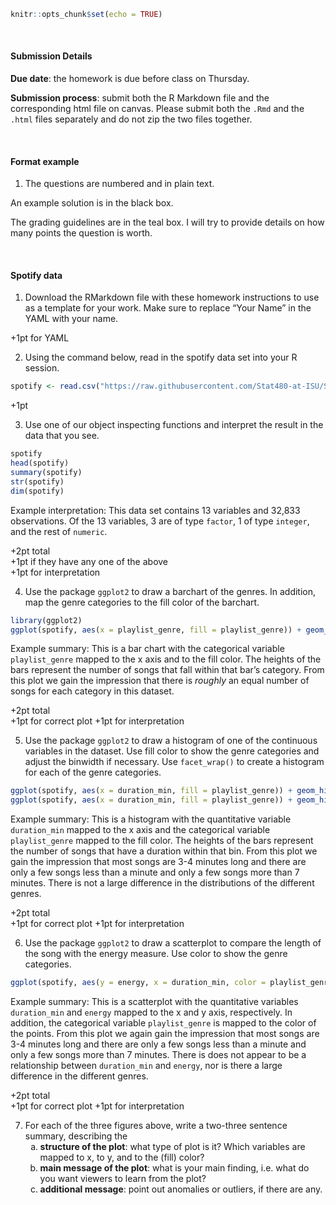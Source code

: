 ```r
knitr::opts_chunk$set(echo = TRUE)
```


<br/>

#### Submission Details

**Due date**: the homework is due before class on Thursday. 

**Submission process**: submit both the R Markdown file and the corresponding html file on canvas. Please submit both the `.Rmd` and the `.html` files separately and do not zip the two files together.

<br/>

#### Format example

1. The questions are numbered and in plain text.

:::sol
An example solution is in the black box.
:::

:::rubric
The grading guidelines are in the teal box. I will try to provide details on how many points the question is worth.
:::

<br/>

#### Spotify data

1. Download the RMarkdown file with these homework instructions to use as a template for your work. Make sure to replace "Your Name" in the YAML with your name.  

:::rubric
+1pt for YAML  
:::

2. Using the command below, read in the spotify data set into your R session. 

:::sol
```r
spotify <- read.csv("https://raw.githubusercontent.com/Stat480-at-ISU/Stat480-at-ISU.github.io/master/homework/data/spotify.csv")
```
:::

:::rubric
+1pt  
:::

3. Use one of our object inspecting functions and interpret the result in the data that you see.

:::sol
```r
spotify
head(spotify)
summary(spotify)
str(spotify)
dim(spotify)
```

Example interpretation: This data set contains 13 variables and 32,833 observations. Of the 13 variables, 3 are of type `factor`, 1 of type `integer`, and the rest of `numeric`.
:::

:::rubric
+2pt total  
+1pt if they have any one of the above  
+1pt for interpretation  
:::


4. Use the package `ggplot2` to draw a barchart of the genres. In addition, map the genre categories to the fill color of the barchart.

:::sol
```r
library(ggplot2)
ggplot(spotify, aes(x = playlist_genre, fill = playlist_genre)) + geom_bar()
```

Example summary: This is a bar chart with the categorical variable `playlist_genre` mapped to the x axis and to the fill color. The heights of the bars represent the number of songs that fall within that bar's category. From this plot we gain the impression that there is *roughly* an equal number of songs for each category in this dataset.

:::

:::rubric
+2pt total  
+1pt for correct plot
+1pt for interpretation  
:::

5. Use the package `ggplot2` to draw a histogram of one of the continuous variables in the dataset. Use fill color to show the genre categories and adjust the binwidth if necessary. Use `facet_wrap()` to create a histogram for each of the genre categories.

:::sol
```r
ggplot(spotify, aes(x = duration_min, fill = playlist_genre)) + geom_histogram()
ggplot(spotify, aes(x = duration_min, fill = playlist_genre)) + geom_histogram() + facet_wrap(~playlist_genre)
```

Example summary: This is a histogram with the quantitative variable `duration_min` mapped to the x axis and the categorical variable `playlist_genre` mapped to the fill color. The heights of the bars represent the number of songs that have a duration within that bin. From this plot we gain the impression that most songs are 3-4 minutes long and there are only a few songs less than a minute and only a few songs more than 7 minutes. There is not a large difference in the distributions of the different genres.

:::

:::rubric
+2pt total  
+1pt for correct plot
+1pt for interpretation
:::

6. Use the package `ggplot2` to draw a scatterplot to compare the length of the song with the energy measure. Use color to show the genre categories.

:::sol
```r
ggplot(spotify, aes(y = energy, x = duration_min, color = playlist_genre)) + geom_point()
```

Example summary: This is a scatterplot with the quantitative variables `duration_min` and `energy` mapped to the x and y axis, respectively. In addition, the categorical variable `playlist_genre` is mapped to the color of the points. From this plot we again gain the impression that most songs are 3-4 minutes long and there are only a few songs less than a minute and only a few songs more than 7 minutes. There is does not appear to be a relationship between `duration_min` and `energy`, nor is there a large difference in the different genres.

:::

:::rubric
+2pt total  
+1pt for correct plot 
+1pt for interpretation  
:::

7. For each of the three figures above, write a two-three sentence summary, describing the
    a. **structure of the plot**: what type of plot is it? Which variables are mapped to x, to y, and to the (fill) color?
    b. **main message of the plot**: what is your main finding, i.e. what do you want viewers to learn from the plot?
    c. **additional message**: point out anomalies or outliers, if there are any. 
